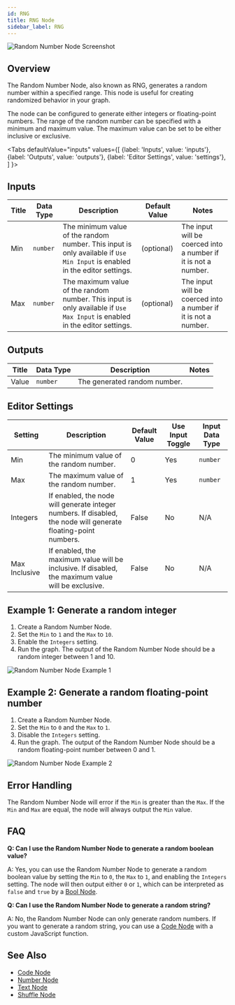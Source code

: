 ```yaml
---
id: RNG
title: RNG Node
sidebar_label: RNG
---
```



![Random Number Node Screenshot](./assets/rng-node.png)

## Overview

The Random Number Node, also known as RNG, generates a random number within a specified range. This node is useful for creating randomized behavior in your graph.

The node can be configured to generate either integers or floating-point numbers. The range of the random number can be specified with a minimum and maximum value. The maximum value can be set to be either inclusive or exclusive.

<Tabs
  defaultValue="inputs"
  values={[
    {label: 'Inputs', value: 'inputs'},
    {label: 'Outputs', value: 'outputs'},
    {label: 'Editor Settings', value: 'settings'},
  ]
}>

<TabItem value="inputs">

## Inputs

| Title | Data Type | Description                                                                                                                | Default Value | Notes                                                          |
| ----- | --------- | -------------------------------------------------------------------------------------------------------------------------- | ------------- | -------------------------------------------------------------- |
| Min   | `number`  | The minimum value of the random number. This input is only available if `Use Min Input` is enabled in the editor settings. | (optional)    | The input will be coerced into a number if it is not a number. |
| Max   | `number`  | The maximum value of the random number. This input is only available if `Use Max Input` is enabled in the editor settings. | (optional)    | The input will be coerced into a number if it is not a number. |

</TabItem>

<TabItem value="outputs">

## Outputs

| Title | Data Type | Description                  | Notes |
| ----- | --------- | ---------------------------- | ----- |
| Value | `number`  | The generated random number. |       |

</TabItem>

<TabItem value="settings">

## Editor Settings

| Setting       | Description                                                                                                     | Default Value | Use Input Toggle | Input Data Type |
| ------------- | --------------------------------------------------------------------------------------------------------------- | ------------- | ---------------- | --------------- |
| Min           | The minimum value of the random number.                                                                         | 0             | Yes              | `number`        |
| Max           | The maximum value of the random number.                                                                         | 1             | Yes              | `number`        |
| Integers      | If enabled, the node will generate integer numbers. If disabled, the node will generate floating-point numbers. | False         | No               | N/A             |
| Max Inclusive | If enabled, the maximum value will be inclusive. If disabled, the maximum value will be exclusive.              | False         | No               | N/A             |

</TabItem>

</Tabs>

## Example 1: Generate a random integer

1. Create a Random Number Node.
2. Set the `Min` to `1` and the `Max` to `10`.
3. Enable the `Integers` setting.
4. Run the graph. The output of the Random Number Node should be a random integer between 1 and 10.

![Random Number Node Example 1](./assets/rng-node-example-01.png)

## Example 2: Generate a random floating-point number

1. Create a Random Number Node.
2. Set the `Min` to `0` and the `Max` to `1`.
3. Disable the `Integers` setting.
4. Run the graph. The output of the Random Number Node should be a random floating-point number between 0 and 1.

![Random Number Node Example 2](./assets/rng-node-example-02.png)

## Error Handling

The Random Number Node will error if the `Min` is greater than the `Max`. If the `Min` and `Max` are equal, the node will always output the `Min` value.

## FAQ

**Q: Can I use the Random Number Node to generate a random boolean value?**

A: Yes, you can use the Random Number Node to generate a random boolean value by setting the `Min` to `0`, the `Max` to `1`, and enabling the `Integers` setting. The node will then output either `0` or `1`, which can be interpreted as `false` and `true` by a [Bool Node](./bool.mdx).

**Q: Can I use the Random Number Node to generate a random string?**

A: No, the Random Number Node can only generate random numbers. If you want to generate a random string, you can use a [Code Node](./code.mdx) with a custom JavaScript function.

## See Also

- [Code Node](./code.mdx)
- [Number Node](./number.mdx)
- [Text Node](./text.mdx)
- [Shuffle Node](./shuffle.mdx)
